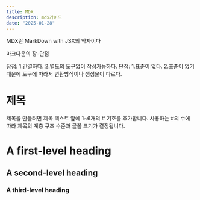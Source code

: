 ```yaml
---
title: MDX
description: mdx가이드
date: "2025-01-28"
---
```

MDX란 MarkDown with JSX의 약자이다 

마크다운의 장-단점

장점: 
1.간결하다. 2.별도의 도구없이 작성가능하다.
단점: 
1.표준이 없다. 2.표준이 없기 때문에 도구에 따라서 변환방식이나 생성물이 다르다.

# 제목
제목을 만들려면 제목 텍스트 앞에 1~6개의 # 기호를 추가합니다. 사용하는 #의 수에 따라 제목의 계층 구조 수준과 글꼴 크기가 결정됩니다.
# A first-level heading
## A second-level heading
### A third-level heading
